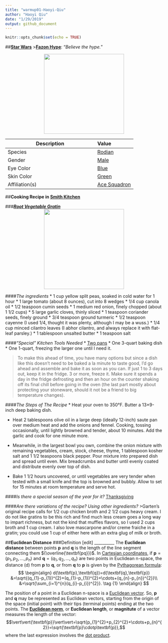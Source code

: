 ```yaml
---
title: "warmup01-Haoyi-Qiu"
author: "Haoyi Qiu"
date: "1/29/2019"
output: github_document
---
```


```r
knitr::opts_chunk$set(echo = TRUE)
```

##**[Star Wars](https://starwars.fandom.com/wiki/Main_Page)**
>**[Fazon Hype](https://starwars.fandom.com/wiki/Hype_Fazon)**: "_Believe the hype._"

<center>
<img src="https://vignette.wikia.nocookie.net/starwars/images/0/02/Hype_Fazon.jpg/revision/latest?cb=20180914203540" width=256 height=256/>
</center>

  | Description    | Value  |
  | -------------- | :----- |
  | Species        | [Rodian](https://starwars.fandom.com/wiki/Rodian) |
  | Gender         | [Male](https://starwars.fandom.com/wiki/Sexes)   |  
  | Eye Color      | [Blue](https://starwars.fandom.com/wiki/Color)   |  
  | Skin Color     | [Green](https://starwars.fandom.com/wiki/Color)  | 
  | Affiliation(s) |[Ace Squadron](https://starwars.fandom.com/wiki/Ace_Squadron)|

##**Cooking Recipe in [Smith Kitchen](https://smittenkitchen.com/)**

###**_[Root Vegetable Gratin](https://smittenkitchen.com/)_**
<center>
<img src="https://smittenkitchendotcom.files.wordpress.com/2016/11/root-vegetable-gratin.jpg?w=1500" width=256 height=256/>
</center>

####_The ingredients_
* 1 cup yellow split peas, soaked in cold water for 1 hour
* 1 large tomato (about 8 ounces), cut into 8 wedges
* 1/4 cup canola oil
* 1/2 teaspoon cumin seeds
* 1 medium red onion, finely chopped (about 1 1/2 cups)
* 5 large garlic cloves, thinly sliced
* 1 teaspoon coriander seeds, finely ground
* 3/4 teaspoon ground turmeric
* 1/2 teaspoon cayenne (I used 1/4, thought it was plenty, although I may be a wuss.)
* 1/4 cup minced cilantro leaves (I abhor cilantro, and always replace it with flat-leaf parsley.)
* 1 tablespoon unsalted butter
* 1 teaspoon salt

####_“Special” Kitchen Tools Needed_
* [Two pans](https://www.flickr.com/photos/smitten/30810263071/in/photostream)
* One 3-quart baking dish 
* One 1-quart, freezing the larger one until I need it.

>To make this ahead of time, you have many options but since a dish like this doesn't need to be baked a la minute to taste good, I’d go ahead and assemble and bake it as soon as you can. If just 1 to 3 days out, keep it in the fridge. 3 or more, freeze it. Make sure it spends a day in the fridge defrosting and then an hour on the counter shaking off its final chill before going in the oven (the last part mostly about protecting your stoneware, should it not be a friend to big temperature changes).

####_The Steps of The Recipe_
* Heat your oven to 350°F. Butter a 13×9-inch deep baking dish.

* Heat 2 tablespoons olive oil in a large deep (ideally 12-inch) saute pan over medium heat and add the onions and fennel. Cooking, tossing occasionally, until lightly browned and tender, about 10 minutes. Add the garlic and cook for one minute more.

* Meanwhile, in the largest bowl you own, combine the onion mixture with remaining vegetables, cream, stock, cheese, thyme, 1 tablespoon kosher salt and 1 1/2 teaspoons black pepper. Pour mixture into prepared dish and spread until even. Mix breadcrumbs and butter until evenly coated and distribute evenly over top of dish.

* Bake 1 1/2 hours uncovered, or until vegetables are very tender when tested with a small knife and the top is browned and bubbly. Allow to set for 15 minutes at room temperature and serve hot.

####_Is there a special season of the year for it?_
[Thanksgiving](https://smittenkitchen.com/recipes/thanksgiving/?format=photo)

####_Are there variations of the recipe? Using other ingredients?_
>Garten's original recipe calls for 1/2 cup chicken broth and 2 1/2 cups heavy cream. I do not like gratins to be this rich and find much less cream goes a long way to impart richness, but not the kind that muffles flavors, so I used 2 cups broth and 1 cup cream. I also love mascarpone and/or creme fraiche in a gratin; you could use 1 cup of either here with an extra glug of milk or broth.

##**Euclidean Distance**
###Definition [edit]
__________
The **Euclidean distance** between points $\textbf{p}$ and $\textbf{q}$ is the length of the line segment connecting them $(\overline{\textbf{pq}})$.
In [Cartesian coordinates](https://en.wikipedia.org/wiki/Cartesian_coordinate_system), if $\textbf{p}=(p_{1},p_{2},...,p_{n})$ and $\textbf{q}=(q_{1},q_{2},...,q_{n})$ are two points in Euclidean n-space, the distance (d) from $\textbf{p}$ to $\textbf{q}$, or from $\textbf{q}$ to $\textbf{p}$ is given by the [Pythagorean formula](https://en.wikipedia.org/wiki/Pythagorean_theorem):
$$
\begin{align}
d(\textbf{p},\textbf{q})=d(\textbf{q},\textbf{p})
&=\sqrt{(q_{1}-p_{1})^{2}+(q_{1}-p_{1})^{2}+\cdots+(q_{n}-p_{n})^{2}}\\
&=\sqrt{\sum_{i=1}^{n}(q_{i}-p_{i})^{2}}.
\tag {1}
\end{align}
$$

The position of a point in a Euclidean n-space is a [Euclidean vector](https://en.wikipedia.org/wiki/Euclidean_vector). So, $\textbf{p}$ and $\textbf{q}$ may be represented as Euclidean vectors, starting from the origin of the space (initial point) with their tips (terminal points) ending at the two points. The [**Euclidean norm**](https://en.wikipedia.org/wiki/Norm_(mathematics)#Euclidean_norm), or **Euclidean length**, or **magnitute** of a vector measures the length of the vector:$$\vert\vert{\textbf{p}}\vert\vert=\sqrt{p_{1}^{2}+p_{2}^{2}+\cdots+p_{n}^{2}}=\sqrt{\textbf{p}\cdotp\textbf{p}},$$where the last expression involves the [dot product](https://en.wikipedia.org/wiki/Dot_product).